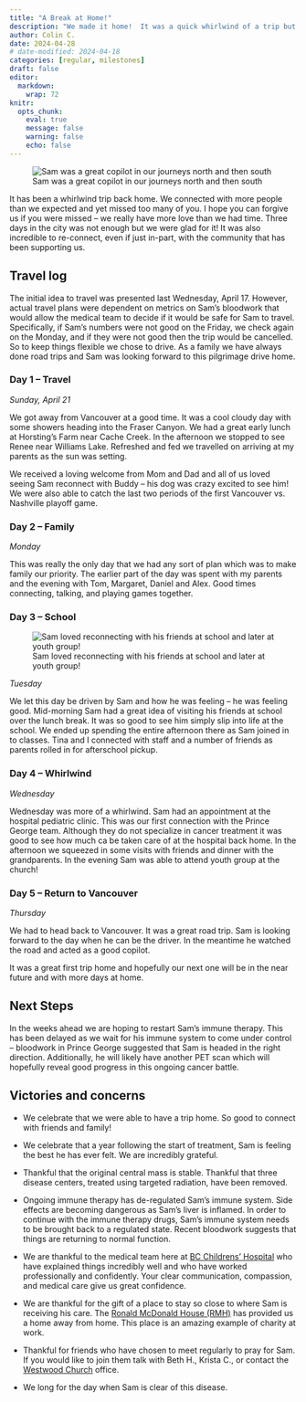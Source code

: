 ```yaml
---
title: "A Break at Home!"
description: "We made it home!  It was a quick whirlwind of a trip but we were able to get home!"
author: Colin C.
date: 2024-04-28
# date-modified: 2024-04-18
categories: [regular, milestones]
draft: false
editor: 
  markdown: 
    wrap: 72
knitr: 
  opts_chunk: 
    eval: true
    message: false
    warning: false
    echo: false
---
```


<!-- 
::: {.callout-note icon="false"}
## TL;DR [Too long didn't read (i.e. the short version)]{.small}
::: -->

::: {#photo}
![Sam was a great copilot in our journeys north and then south](https://samsstory.s3.ca-central-1.amazonaws.com/2024-04-21_road-trip.jpg)
:::

It has been a whirlwind trip back home. We connected with more people
than we expected and yet missed too many of you. I hope you can forgive
us if you were missed -- we really have more love than we had time.
Three days in the city was not enough but we were glad for it! It was
also incredible to re-connect, even if just in-part, with the community
that has been supporting us.

## Travel log

The initial idea to travel was presented last Wednesday, April 17.
However, actual travel plans were dependent on metrics on Sam's
bloodwork that would allow the medical team to decide if it would be
safe for Sam to travel. Specifically, if Sam's numbers were not good on
the Friday, we check again on the Monday, and if they were not good then
the trip would be cancelled. So to keep things flexible we chose to
drive. As a family we have always done road trips and Sam was looking
forward to this pilgrimage drive home.

### Day 1 -- Travel

*Sunday, April 21*

We got away from Vancouver at a good time. It was a cool cloudy day with
some showers heading into the Fraser Canyon. We had a great early lunch
at Horsting's Farm near Cache Creek. In the afternoon we stopped to see
Renee near Williams Lake. Refreshed and fed we travelled on arriving at
my parents as the sun was setting.

We received a loving welcome from Mom and Dad and all of us loved seeing
Sam reconnect with Buddy -- his dog was crazy excited to see him! We
were also able to catch the last two periods of the first Vancouver vs.
Nashville playoff game.

### Day 2 -- Family

*Monday*

This was really the only day that we had any sort of plan which was to
make family our priority. The earlier part of the day was spent with my
parents and the evening with Tom, Margaret, Daniel and Alex. Good times
connecting, talking, and playing games together.

### Day 3 -- School


:::{layout-ncol="2"}
::: {#photo2}
![Sam loved reconnecting with his friends at school and later at youth group!](https://samsstory.s3.ca-central-1.amazonaws.com/2024-04-23_school-friends_x.jpg)
:::


:::{#Tuesday}
*Tuesday*

We let this day be driven by Sam and how he was feeling -- he was
feeling good. Mid-morning Sam had a great idea of visiting his friends
at school over the lunch break. It was so good to see him simply slip
into life at the school. We ended up spending the entire afternoon there
as Sam joined in to classes. Tina and I connected with staff and a
number of friends as parents rolled in for afterschool pickup.
:::


:::





<!-- The evening was spent at Mom and Dads -- Dave and Ben joined to watch hockey. -->

### Day 4 -- Whirlwind

*Wednesday*

Wednesday was more of a whirlwind. Sam had an appointment at the
hospital pediatric clinic. This was our first connection with the Prince
George team. Although they do not specialize in cancer treatment it was
good to see how much ca be taken care of at the hospital back home. In
the afternoon we squeezed in some visits with friends and dinner with
the grandparents. In the evening Sam was able to attend youth group at
the church!

<!-- - Breakfast with Brian -->

```{=html}
<!-- - Medical team visit (I)
- Sam visited with Chase and Ben, while Tina had a quick visit with Joanna I ran out and got food for Sam (prednisone / 15-year-old Sam is always hungry)
- Tina had coffee with Jesse and Aria 
- Sam and I returned to the hospital clinic (II) to review labwork -- which was looking good
- Sam and I ran a couple errands and then returned to Mom and Dad's for dinner
- I ran out to get Edo Japan for Sam, Mom, and I. 
- Ran Sam to youth group
- Ran Tina to visit Sengas
- An hour at our house 
- Picked up Sam from youth group -->
```
### Day 5 -- Return to Vancouver

*Thursday*

We had to head back to Vancouver. It was a great road trip. Sam is
looking forward to the day when he can be the driver. In the meantime he
watched the road and acted as a good copilot.

It was a great first trip home and hopefully our next one will be in the
near future and with more days at home.

## Next Steps

In the weeks ahead we are hoping to restart Sam's immune therapy. This
has been delayed as we wait for his immune system to come under control
-- bloodwork in Prince George suggested that Sam is headed in the right
direction. Additionally, he will likely have another PET scan which will
hopefully reveal good progress in this ongoing cancer battle.

## Victories and concerns

-   We celebrate that we were able to have a trip home. So good to
    connect with friends and family!

-   We celebrate that a year following the start of treatment, Sam is
    feeling the best he has ever felt. We are incredibly grateful.

-   Thankful that the original central mass is stable. Thankful that
    three disease centers, treated using targeted radiation, have been
    removed.

-   Ongoing immune therapy has de-regulated Sam's immune system. Side
    effects are becoming dangerous as Sam's liver is inflamed. In order
    to continue with the immune therapy drugs, Sam's immune system needs
    to be brought back to a regulated state. Recent bloodwork suggests
    that things are returning to normal function.

-   We are thankful to the medical team here at [BC Childrens'
    Hospital](http://www.bcchildrens.ca) who have explained things
    incredibly well and who have worked professionally and confidently.
    Your clear communication, compassion, and medical care give us great
    confidence.

-   We are thankful for the gift of a place to stay so close to where
    Sam is receiving his care. The [Ronald McDonald House
    (RMH)](https://rmhbc.ca) has provided us a home away from home. This
    place is an amazing example of charity at work.

-   Thankful for friends who have chosen to meet regularly to pray for
    Sam. If you would like to join them talk with Beth H., Krista C., or
    contact the [Westwood Church](https://westwoodchurch.bc.ca) office.

-   We long for the day when Sam is clear of this disease.